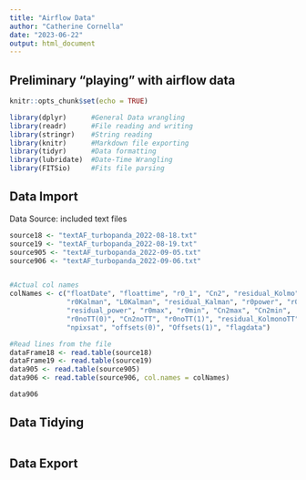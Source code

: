 ```yaml
---
title: "Airflow Data"
author: "Catherine Cornella"
date: "2023-06-22"
output: html_document
---
```


## Preliminary "playing" with airflow data

```r
knitr::opts_chunk$set(echo = TRUE)

library(dplyr)      #General Data wrangling
library(readr)      #File reading and writing
library(stringr)    #String reading
library(knitr)      #Markdown file exporting
library(tidyr)      #Data formatting
library(lubridate)  #Date-Time Wrangling
library(FITSio)     #Fits file parsing
```

## Data Import

Data Source: included text files

```r
source18 <- "textAF_turbopanda_2022-08-18.txt"
source19 <- "textAF_turbopanda_2022-08-19.txt"
source905 <- "textAF_turbopanda_2022-09-05.txt"
source906 <- "textAF_turbopanda_2022-09-06.txt"


#Actual col names
colNames <- c("floatDate", "floattime", "r0_1", "Cn2", "residual_Kolmo", 
              "r0Kalman", "L0Kalman", "residual_Kalman", "r0power", "r0expo", 
              "residual_power", "r0max", "r0min", "Cn2max", "Cn2min",
              "r0noTT(0)", "Cn2noTT", "r0noTT(1)", "residual_KolmonoTT", "imamax", 
              "npixsat", "offsets(0)", "Offsets(1)", "flagdata")

#Read lines from the file
dataFrame18 <- read.table(source18)  
dataFrame19 <- read.table(source19)
data905 <- read.table(source905)
data906 <- read.table(source906, col.names = colNames)

data906
```



## Data Tidying

```r

```

## Data Export

``` r

```
